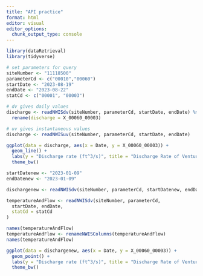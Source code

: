 ```yaml
---
title: "API practice"
format: html
editor: visual
editor_options: 
  chunk_output_type: console
---
```


```r
library(dataRetrieval)
library(tidyverse)
```


```r
# set parameters for query
siteNumber <- "11118500"
parameterCd <- c("00010","00060")
startDate <- "2023-08-19"
endDate <- "2023-08-22"
statCd <- c("00001", "00003")

# dv gives daily values
discharge <- readNWISdv(siteNumber, parameterCd, startDate, endDate) %>% 
  rename(discharge = X_00060_00003)

# uv gives instantaneous values
discharge <- readNWISuv(siteNumber, parameterCd, startDate, endDate) 
```

```r
ggplot(data = discharge, aes(x = Date, y = X_00060_00003)) +
  geom_line() + 
  labs(y = "Discharge rate (ft^3/s)", title = "Discharge Rate of Ventura River during Hilary Tropical Storm") +
  theme_bw()
```

```r
startDatenew <- "2023-01-09"
endDatenew <- "2023-01-09"

dischargenew <- readNWISdv(siteNumber, parameterCd, startDatenew, endDatenew)

temperatureAndFlow <- readNWISdv(siteNumber, parameterCd,
  startDate, endDate,
  statCd = statCd
)

names(temperatureAndFlow)
temperatureAndFlow <- renameNWISColumns(temperatureAndFlow)
names(temperatureAndFlow)
```

```r
ggplot(data = dischargenew, aes(x = Date, y = X_00060_00003)) +
  geom_point() + 
  labs(y = "Discharge rate (ft^3/s)", title = "Discharge Rate of Ventura River on 2023-01-09") +
  theme_bw()
```

